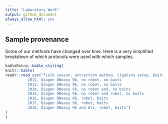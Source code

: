 ```yaml
---
title: "Laboratory Work"
output: github_document
always_allow_html: yes
---
```


## Sample provenance
Some of our methods have changed over time.  Here is a very simplified breakdown of which protocols were used with which samples.
```r
kableExtra::kable_styling(
knitr::kable(
readr::read_csv("field season, extraction method, ligation setup, baits
          2012, Qiagen DNeasy 96, no robot, no baits
          2013, Qiagen DNeasy 96, no robot, no baits
          2014, Qiagen DNeasy 96, no robot and, no baits
          2015, Qiagen DNeasy 96, no robot and robot, no baits
          2016, Qiagen DNeasy 96, robot, baits
          2017, Qiagen DNeasy 96, robot, baits
          2018, Qiagen DNeasy 96 and Ali, robot, baits")
)
)


```

